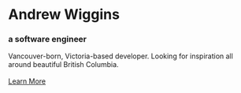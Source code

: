 
# Andrew Wiggins
### a software engineer

Vancouver-born, Victoria-based developer. Looking for inspiration all around
beautiful British Columbia.
<Availability text='for co-op'/>
<br/>
<br/>
<a href='/about' class='btn btn-dark' role='button' aria-pressed='true'>Learn More</a>

<!-- <Socials className='desktop-only' />  -->

<!-- <button className='home-resume-btn'><i className='fas fa-download'></i>resume</button> -->